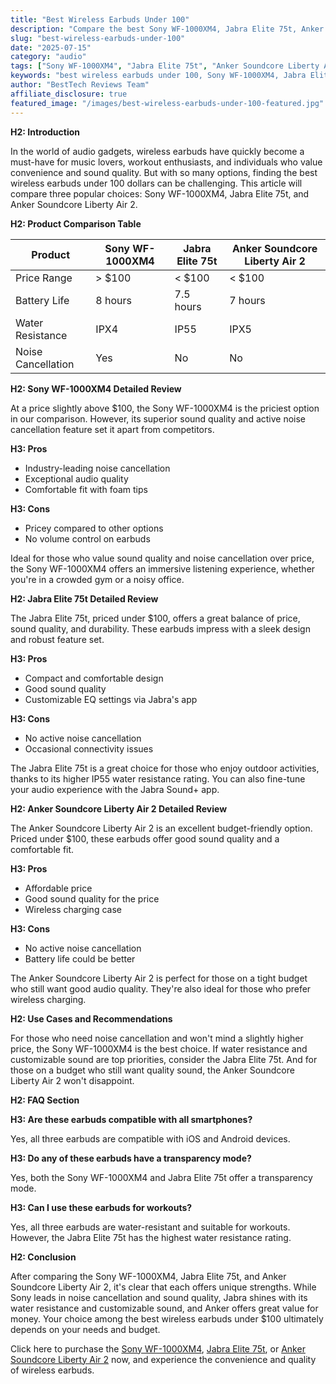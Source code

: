 ```yaml
---
title: "Best Wireless Earbuds Under 100"
description: "Compare the best Sony WF-1000XM4, Jabra Elite 75t, Anker Soundcore Liberty Air 2 and more. Find the perfect audio with our detailed reviews and recommendations."
slug: "best-wireless-earbuds-under-100"
date: "2025-07-15"
category: "audio"
tags: ["Sony WF-1000XM4", "Jabra Elite 75t", "Anker Soundcore Liberty Air 2"]
keywords: "best wireless earbuds under 100, Sony WF-1000XM4, Jabra Elite 75t, Anker Soundcore Liberty Air 2"
author: "BestTech Reviews Team"
affiliate_disclosure: true
featured_image: "/images/best-wireless-earbuds-under-100-featured.jpg"
---
```


**H2: Introduction**

In the world of audio gadgets, wireless earbuds have quickly become a must-have for music lovers, workout enthusiasts, and individuals who value convenience and sound quality. But with so many options, finding the best wireless earbuds under 100 dollars can be challenging. This article will compare three popular choices: Sony WF-1000XM4, Jabra Elite 75t, and Anker Soundcore Liberty Air 2.

**H2: Product Comparison Table**

|Product|Sony WF-1000XM4|Jabra Elite 75t|Anker Soundcore Liberty Air 2|
|---|---|---|---|
|Price Range|> $100|< $100|< $100|
|Battery Life|8 hours|7.5 hours|7 hours|
|Water Resistance|IPX4|IP55|IPX5|
|Noise Cancellation|Yes|No|No|

**H2: Sony WF-1000XM4 Detailed Review**

At a price slightly above $100, the Sony WF-1000XM4 is the priciest option in our comparison. However, its superior sound quality and active noise cancellation feature set it apart from competitors.

**H3: Pros**

- Industry-leading noise cancellation
- Exceptional audio quality
- Comfortable fit with foam tips

**H3: Cons**

- Pricey compared to other options
- No volume control on earbuds

Ideal for those who value sound quality and noise cancellation over price, the Sony WF-1000XM4 offers an immersive listening experience, whether you're in a crowded gym or a noisy office.

**H2: Jabra Elite 75t Detailed Review**

The Jabra Elite 75t, priced under $100, offers a great balance of price, sound quality, and durability. These earbuds impress with a sleek design and robust feature set.

**H3: Pros**

- Compact and comfortable design
- Good sound quality
- Customizable EQ settings via Jabra's app

**H3: Cons**

- No active noise cancellation
- Occasional connectivity issues

The Jabra Elite 75t is a great choice for those who enjoy outdoor activities, thanks to its higher IP55 water resistance rating. You can also fine-tune your audio experience with the Jabra Sound+ app.

**H2: Anker Soundcore Liberty Air 2 Detailed Review**

The Anker Soundcore Liberty Air 2 is an excellent budget-friendly option. Priced under $100, these earbuds offer good sound quality and a comfortable fit.

**H3: Pros**

- Affordable price
- Good sound quality for the price
- Wireless charging case

**H3: Cons**

- No active noise cancellation
- Battery life could be better

The Anker Soundcore Liberty Air 2 is perfect for those on a tight budget who still want good audio quality. They're also ideal for those who prefer wireless charging.

**H2: Use Cases and Recommendations**

For those who need noise cancellation and won't mind a slightly higher price, the Sony WF-1000XM4 is the best choice. If water resistance and customizable sound are top priorities, consider the Jabra Elite 75t. And for those on a budget who still want quality sound, the Anker Soundcore Liberty Air 2 won't disappoint.

**H2: FAQ Section**

**H3: Are these earbuds compatible with all smartphones?**

Yes, all three earbuds are compatible with iOS and Android devices.

**H3: Do any of these earbuds have a transparency mode?**

Yes, both the Sony WF-1000XM4 and Jabra Elite 75t offer a transparency mode.

**H3: Can I use these earbuds for workouts?**

Yes, all three earbuds are water-resistant and suitable for workouts. However, the Jabra Elite 75t has the highest water resistance rating.

**H2: Conclusion**

After comparing the Sony WF-1000XM4, Jabra Elite 75t, and Anker Soundcore Liberty Air 2, it's clear that each offers unique strengths. While Sony leads in noise cancellation and sound quality, Jabra shines with its water resistance and customizable sound, and Anker offers great value for money. Your choice among the best wireless earbuds under $100 ultimately depends on your needs and budget.

Click here to purchase the [Sony WF-1000XM4](#), [Jabra Elite 75t](#), or [Anker Soundcore Liberty Air 2](#) now, and experience the convenience and quality of wireless earbuds.
